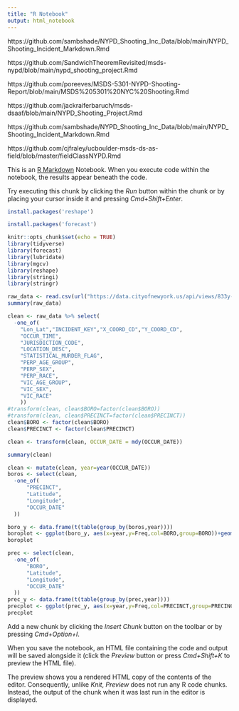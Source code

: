 ```yaml
---
title: "R Notebook"
output: html_notebook
---
```


https://github.com/sambshade/NYPD_Shooting_Inc_Data/blob/main/NYPD_Shooting_Incident_Markdown.Rmd


https://github.com/SandwichTheoremRevisited/msds-nypd/blob/main/nypd_shooting_project.Rmd


https://github.com/poreeves/MSDS-5301-NYPD-Shooting-Report/blob/main/MSDS%205301%20NYC%20Shooting.Rmd



https://github.com/jackraiferbaruch/msds-dsaaf/blob/main/NYPD_Shooting_Project.Rmd


https://github.com/sambshade/NYPD_Shooting_Inc_Data/blob/main/NYPD_Shooting_Incident_Markdown.Rmd


https://github.com/cjfraley/ucboulder-msds-ds-as-field/blob/master/fieldClassNYPD.Rmd



This is an [R Markdown](http://rmarkdown.rstudio.com) Notebook. When you execute code within the notebook, the results appear beneath the code. 

Try executing this chunk by clicking the *Run* button within the chunk or by placing your cursor inside it and pressing *Cmd+Shift+Enter*. 

```r

install.packages('reshape')

```

```r

install.packages('forecast')
```

```r
knitr::opts_chunk$set(echo = TRUE)
library(tidyverse)
library(forecast)
library(lubridate)
library(mgcv)
library(reshape)
library(stringi)
library(stringr)
```




```r
raw_data <- read.csv(url("https://data.cityofnewyork.us/api/views/833y-fsy8/rows.csv?accessType=DOWNLOAD"))
summary(raw_data)

```


```r
clean <- raw_data %>% select(
  -one_of(
    "Lon_Lat","INCIDENT_KEY","X_COORD_CD","Y_COORD_CD",
    "OCCUR_TIME",
    "JURISDICTION_CODE",
    "LOCATION_DESC",
    "STATISTICAL_MURDER_FLAG",
    "PERP_AGE_GROUP",
    "PERP_SEX",
    "PERP_RACE",
    "VIC_AGE_GROUP",
    "VIC_SEX",
    "VIC_RACE"
    ))
#transform(clean, clean$BORO=factor(clean$BORO))
#transform(clean, clean$PRECINCT=factor(clean$PRECINCT))
clean$BORO <- factor(clean$BORO)
clean$PRECINCT <- factor(clean$PRECINCT)
```



```r
clean <- transform(clean, OCCUR_DATE = mdy(OCCUR_DATE))
```

```r
summary(clean)

```

```r
clean <- mutate(clean, year=year(OCCUR_DATE))
boros <- select(clean,
  -one_of(
      "PRECINCT",
      "Latitude",
      "Longitude",
      "OCCUR_DATE"
  ))

boro_y <- data.frame(t(table(group_by(boros,year))))
boroplot <- ggplot(boro_y, aes(x=year,y=Freq,col=BORO,group=BORO))+geom_line()
boroplot
```

```r
prec <- select(clean,
  -one_of(
      "BORO",
      "Latitude",
      "Longitude",
      "OCCUR_DATE"
  ))
prec_y <- data.frame(t(table(group_by(prec,year))))
precplot <- ggplot(prec_y, aes(x=year,y=Freq,col=PRECINCT,group=PRECINCT))+geom_line()
precplot
```










Add a new chunk by clicking the *Insert Chunk* button on the toolbar or by pressing *Cmd+Option+I*.

When you save the notebook, an HTML file containing the code and output will be saved alongside it (click the *Preview* button or press *Cmd+Shift+K* to preview the HTML file). 

The preview shows you a rendered HTML copy of the contents of the editor. Consequently, unlike *Knit*, *Preview* does not run any R code chunks. Instead, the output of the chunk when it was last run in the editor is displayed.

